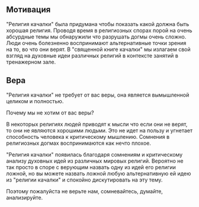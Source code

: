 ## Мотивация
 
"Религия качалки" была придумана чтобы показать какой должна быть хорошая религия. Проводя время в религиозных спорах порой на очень абсурдные темы мы обнаружили что разрушать догмы очень сложно. Люди очень болезненно воспринимают альтернативные точки зрения на то, во что они верят. В "священной книге качалки" мы излагаем свой взгляд на духовные идеи различных религий в контексте занятий в тренажерном зале.


## Вера

"Религия качалки" не требует от вас веры, она является вымышленной целиком и полностью. 

Почему мы не хотим от вас веры? 

В некоторых религиях людей приводят к мысли что если они не верят, то они не являются хорошими людьми. Это не идет на пользу и угнетает способность человека к критическому мышлению. Сомнения в религиозных догмах воспринимаются как нечто плохое.

"Религия качалки" появилась благодаря сомнениям и критическому анализу духовных идей из различных мировых религий. Вероятно не так просто в споре с верующим назвать одну из идей его религии ложной, но вы можете назвать ложной любую альтернативную ей идею из "религии качалки" и спокойно дискутировать на эту тему.

Поэтому пожалуйста не верьте нам, сомневайтесь, думайте, анализируйте.